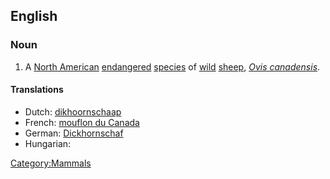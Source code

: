 ==English==
{{wikipedia}}

===Noun===
{{en-noun|sg=[[bighorn]] [[sheep]]}}

# A [[North American]] [[endangered]] [[species]] of [[wild]] [[sheep]], ''[[Ovis canadensis]]''.

====Translations====
{{trans-top|a North American wild sheep}}
*Dutch: [[dikhoornschaap]] {{n}}
*French: [[mouflon du Canada]] {{m}}
*German: [[Dickhornschaf]]
*Hungarian: {{t|hu|kanadai vadjuh}}
{{trans-mid}}
{{trans-bottom}}

[[Category:Mammals]]